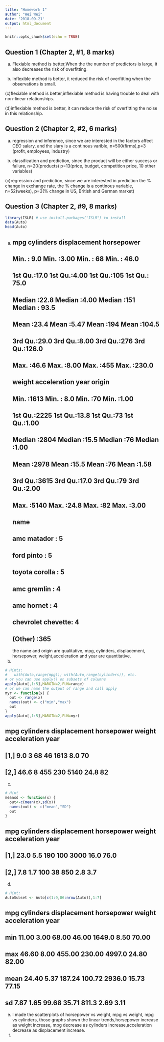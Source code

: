 ```yaml
---
title: "Homework 1"
author: "Wei Wei"
date: '2018-09-21'
output: html_document
---
```


```r
knitr::opts_chunk$set(echo = TRUE)
```

## Question 1 (Chapter 2, #1, 8 marks)

(a) Flexiable method is better,When the the number of predictors is large, it also decreases the risk of overfitting.

(b) Inflexible method is better, it reduced the risk of overfitting when the observations is small.

(c)flexiable method is better,inflexiable method is having trouble to deal with non-linear relationships.

(d)inflexiable method is better, it can reduce the risk of overfitting the noise in this relationship.

## Question 2 (Chapter 2, #2, 6 marks)

(a) regression and inference, since we are interested in the factors affect CEO salary, and the slary is a continous varible, n=500(firms),p=3 (profit, employees, industry)

(b) classification and prediction, since the product will be either success or failure, n=20(products) p=13(price, budget, competition price, 10 other variables)

(c)regression and prediction,  since we are interested in prediction the % change in exchange rate, the % change is a continous variable, n=52(weeks), p=3(% change in US, British and German market)

## Question 3 (Chapter 2, #9, 8 marks)

```r
library(ISLR) # use install.packages("ISLR") to install
data(Auto)
head(Auto)
```

(a)
##       mpg         cylinders     displacement   horsepower   
##  Min.   : 9.0   Min.   :3.00   Min.   : 68   Min.   : 46.0  
##  1st Qu.:17.0   1st Qu.:4.00   1st Qu.:105   1st Qu.: 75.0  
##  Median :22.8   Median :4.00   Median :151   Median : 93.5  
##  Mean   :23.4   Mean   :5.47   Mean   :194   Mean   :104.5  
##  3rd Qu.:29.0   3rd Qu.:8.00   3rd Qu.:276   3rd Qu.:126.0  
##  Max.   :46.6   Max.   :8.00   Max.   :455   Max.   :230.0  
##                                                             
##      weight      acceleration       year        origin    
##  Min.   :1613   Min.   : 8.0   Min.   :70   Min.   :1.00  
##  1st Qu.:2225   1st Qu.:13.8   1st Qu.:73   1st Qu.:1.00  
##  Median :2804   Median :15.5   Median :76   Median :1.00  
##  Mean   :2978   Mean   :15.5   Mean   :76   Mean   :1.58  
##  3rd Qu.:3615   3rd Qu.:17.0   3rd Qu.:79   3rd Qu.:2.00  
##  Max.   :5140   Max.   :24.8   Max.   :82   Max.   :3.00  
##                                                           
##                  name    
##  amc matador       :  5  
##  ford pinto        :  5  
##  toyota corolla    :  5  
##  amc gremlin       :  4  
##  amc hornet        :  4  
##  chevrolet chevette:  4  
##  (Other)           :365
the name and origin are qualitative, mpg, cylinders, displacement, horsepower, weight,acceleration and year are quantitative.
(b)

```r
# Hints:
#   with(Auto,range(mpg)); with(Auto,range(cylinders)), etc.
# or you can use apply() on subsets of columns
apply(Auto[,1:5],MARGIN=2,FUN=range)
# or we can name the output of range and call apply
myr <- function(x) {
  out <- range(x)
  names(out) <- c("min","max")
  out
}
apply(Auto[,1:5],MARGIN=2,FUN=myr)
```
##       mpg cylinders displacement horsepower weight acceleration year
## [1,]  9.0         3           68         46   1613          8.0   70
## [2,] 46.6         8          455        230   5140         24.8   82


(c)

```r
# Hint
meansd <- function(x) {
  out<-c(mean(x),sd(x))
  names(out) <- c("mean","SD")
  out
}
```
##       mpg cylinders displacement horsepower weight acceleration year
## [1,] 23.0       5.5          190        100   3000         16.0 76.0
## [2,]  7.8       1.7          100         38    850          2.8  3.7

(d)

```r
# Hint:
AutoSubset <- Auto[c(1:9,86:nrow(Auto)),1:7]
```
##        mpg cylinders displacement horsepower weight acceleration  year
## min  11.00      3.00        68.00      46.00 1649.0         8.50 70.00
## max  46.60      8.00       455.00     230.00 4997.0        24.80 82.00
## mean 24.40      5.37       187.24     100.72 2936.0        15.73 77.15
## sd    7.87      1.65        99.68      35.71  811.3         2.69  3.11
(e)
I made the scatterplots of horsepower vs weight, mpg vs weight, mpg vs cylinders, those graphs shown the linear trends,horsepower increase as weight increase, mpg decrease as cylinders increase,acceleration decrease as displacement increase. 
(f)
